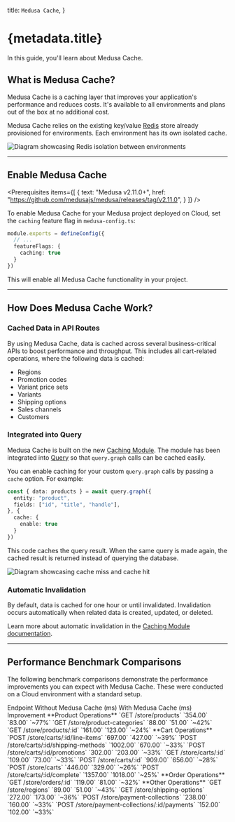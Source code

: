 
  title: `Medusa Cache`,
}

# {metadata.title}

In this guide, you'll learn about Medusa Cache.

## What is Medusa Cache?

Medusa Cache is a caching layer that improves your application's performance and reduces costs. It's available to all environments and plans out of the box at no additional cost.

Medusa Cache relies on the existing key/value [Redis](../redis/page.mdx) store already provisioned for environments. Each environment has its own isolated cache.

![Diagram showcasing Redis isolation between environments](https://res.cloudinary.com/dza7lstvk/image/upload/v1750230910/Cloud/redis-cloud_llg83c.jpg)

---

## Enable Medusa Cache

<Prerequisites
  items={[
    {
      text: "Medusa v2.11.0+",
      href: "https://github.com/medusajs/medusa/releases/tag/v2.11.0",
    }
  ]}
/>

To enable Medusa Cache for your Medusa project deployed on Cloud, set the `caching` feature flag in `medusa-config.ts`:

```ts title="medusa-config.ts"
module.exports = defineConfig({
  // ...
  featureFlags: {
    caching: true
  }
})
```

This will enable all Medusa Cache functionality in your project.

---

## How Does Medusa Cache Work?

### Cached Data in API Routes

By using Medusa Cache, data is cached across several business-critical APIs to boost performance and throughput. This includes all cart-related operations, where the following data is cached:

- Regions
- Promotion codes
- Variant price sets
- Variants
- Shipping options
- Sales channels
- Customers

### Integrated into Query

Medusa Cache is built on the new [Caching Module](!resources!/infrastructure-modules/caching). The module has been integrated into [Query](!docs!/learn/fundamentals/module-links/query) so that `query.graph` calls can be cached easily.

You can enable caching for your custom `query.graph` calls by passing a `cache` option. For example:

```ts
const { data: products } = await query.graph({
  entity: "product",
  fields: ["id", "title", "handle"],
}, {
  cache: {
    enable: true
  }
})
```

This code caches the query result. When the same query is made again, the cached result is returned instead of querying the database.

![Diagram showcasing cache miss and cache hit](https://res.cloudinary.com/dza7lstvk/image/upload/v1759999050/Cloud/medusa-cache-overview_zqpwuo.jpg)

### Automatic Invalidation

By default, data is cached for one hour or until invalidated. Invalidation occurs automatically when related data is created, updated, or deleted.

Learn more about automatic invalidation in the [Caching Module documentation](!resources!/infrastructure-modules/caching/concepts#automatic-cache-invalidation).

---

## Performance Benchmark Comparisons

The following benchmark comparisons demonstrate the performance improvements you can expect with Medusa Cache. These were conducted on a Cloud environment with a standard setup.

<Table>
  <Table.Header>
    <Table.Row>
      <Table.HeaderCell className="w-1/2">
        Endpoint
      </Table.HeaderCell>
      <Table.HeaderCell>
        Without Medusa Cache (ms)
      </Table.HeaderCell>
      <Table.HeaderCell>
        With Medusa Cache (ms)
      </Table.HeaderCell>
      <Table.HeaderCell>
        Improvement
      </Table.HeaderCell>
    </Table.Row>
  </Table.Header>
  <Table.Body>
    <Table.Row>
      <Table.Cell colSpan={4} className="bg-medusa-bg-subtle">
        **Product Operations**
      </Table.Cell>
    </Table.Row>
    <Table.Row>
      <Table.Cell>
        `GET /store/products`
      </Table.Cell>
      <Table.Cell>
        `354.00`
      </Table.Cell>
      <Table.Cell>
        `83.00`
      </Table.Cell>
      <Table.Cell>
        `~77%`
      </Table.Cell>
    </Table.Row>
    <Table.Row>
      <Table.Cell>
        `GET /store/product-categories`
      </Table.Cell>
      <Table.Cell>
        `88.00`
      </Table.Cell>
      <Table.Cell>
        `51.00`
      </Table.Cell>
      <Table.Cell>
        `~42%`
      </Table.Cell>
    </Table.Row>
    <Table.Row>
      <Table.Cell>
        `GET /store/products/:id`
      </Table.Cell>
      <Table.Cell>
        `161.00`
      </Table.Cell>
      <Table.Cell>
        `123.00`
      </Table.Cell>
      <Table.Cell>
        `~24%`
      </Table.Cell>
    </Table.Row>
    <Table.Row>
      <Table.Cell colSpan={4} className="bg-medusa-bg-subtle">
        **Cart Operations**
      </Table.Cell>
    </Table.Row>
    <Table.Row>
      <Table.Cell>
        `POST /store/carts/:id/line-items`
      </Table.Cell>
      <Table.Cell>
        `697.00`
      </Table.Cell>
      <Table.Cell>
        `427.00`
      </Table.Cell>
      <Table.Cell>
        `~39%`
      </Table.Cell>
    </Table.Row>
    <Table.Row>
      <Table.Cell>
        `POST /store/carts/:id/shipping-methods`
      </Table.Cell>
      <Table.Cell>
        `1002.00`
      </Table.Cell>
      <Table.Cell>
        `670.00`
      </Table.Cell>
      <Table.Cell>
        `~33%`
      </Table.Cell>
    </Table.Row>
    <Table.Row>
      <Table.Cell>
        `POST /store/carts/:id/promotions`
      </Table.Cell>
      <Table.Cell>
        `302.00`
      </Table.Cell>
      <Table.Cell>
        `203.00`
      </Table.Cell>
      <Table.Cell>
        `~33%`
      </Table.Cell>
    </Table.Row>
    <Table.Row>
      <Table.Cell>
        `GET /store/carts/:id`
      </Table.Cell>
      <Table.Cell>
        `109.00`
      </Table.Cell>
      <Table.Cell>
        `73.00`
      </Table.Cell>
      <Table.Cell>
        `~33%`
      </Table.Cell>
    </Table.Row>
    <Table.Row>
      <Table.Cell>
        `POST /store/carts/:id`
      </Table.Cell>
      <Table.Cell>
        `909.00`
      </Table.Cell>
      <Table.Cell>
        `656.00`
      </Table.Cell>
      <Table.Cell>
        `~28%`
      </Table.Cell>
    </Table.Row>
    <Table.Row>
      <Table.Cell>
        `POST /store/carts`
      </Table.Cell>
      <Table.Cell>
        `446.00`
      </Table.Cell>
      <Table.Cell>
        `329.00`
      </Table.Cell>
      <Table.Cell>
        `~26%`
      </Table.Cell>
    </Table.Row>
    <Table.Row>
      <Table.Cell>
        `POST /store/carts/:id/complete`
      </Table.Cell>
      <Table.Cell>
        `1357.00`
      </Table.Cell>
      <Table.Cell>
        `1018.00`
      </Table.Cell>
      <Table.Cell>
        `~25%`
      </Table.Cell>
    </Table.Row>
    <Table.Row>
      <Table.Cell colSpan={4} className="bg-medusa-bg-subtle">
        **Order Operations**
      </Table.Cell>
    </Table.Row>
    <Table.Row>
      <Table.Cell>
        `GET /store/orders/:id`
      </Table.Cell>
      <Table.Cell>
        `119.00`
      </Table.Cell>
      <Table.Cell>
        `81.00`
      </Table.Cell>
      <Table.Cell>
        `~32%`
      </Table.Cell>
    </Table.Row>
    <Table.Row>
      <Table.Cell colSpan={4} className="bg-medusa-bg-subtle">
        **Other Operations**
      </Table.Cell>
    </Table.Row>
    <Table.Row>
      <Table.Cell>
        `GET /store/regions`
      </Table.Cell>
      <Table.Cell>
        `89.00`
      </Table.Cell>
      <Table.Cell>
        `51.00`
      </Table.Cell>
      <Table.Cell>
        `~43%`
      </Table.Cell>
    </Table.Row>
    <Table.Row>
      <Table.Cell>
        `GET /store/shipping-options`
      </Table.Cell>
      <Table.Cell>
        `272.00`
      </Table.Cell>
      <Table.Cell>
        `173.00`
      </Table.Cell>
      <Table.Cell>
        `~36%`
      </Table.Cell>
    </Table.Row>
    <Table.Row>
      <Table.Cell>
        `POST /store/payment-collections`
      </Table.Cell>
      <Table.Cell>
        `238.00`
      </Table.Cell>
      <Table.Cell>
        `160.00`
      </Table.Cell>
      <Table.Cell>
        `~33%`
      </Table.Cell>
    </Table.Row>
    <Table.Row>
      <Table.Cell>
        `POST /store/payment-collections/:id/payments`
      </Table.Cell>
      <Table.Cell>
        `152.00`
      </Table.Cell>
      <Table.Cell>
        `102.00`
      </Table.Cell>
      <Table.Cell>
        `~33%`
      </Table.Cell>
    </Table.Row>
  </Table.Body>
</Table>
